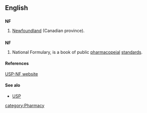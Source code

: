 ==English==

==={{abbreviation}}===
'''NF'''
#[[Newfoundland]] (Canadian province).

==={{initialism}}===
'''NF'''
# {{cattag|US}} National Formulary, is a book of public [[pharmacopeial]] [[standards]].

====References====
[http://www.usp.org/USPNF/ USP-NF website]

====See alo====
* [[USP]]

[[category:Pharmacy]]